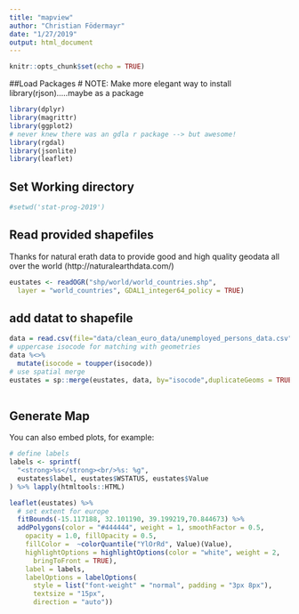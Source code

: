 ```yaml
---
title: "mapview"
author: "Christian Födermayr"
date: "1/27/2019"
output: html_document
---
```


```r
knitr::opts_chunk$set(echo = TRUE)
```
##Load Packages
# NOTE: Make more elegant way to install library(rjson).....maybe as a package
```r
library(dplyr)
library(magrittr)
library(ggplot2)
# never knew there was an gdla r package --> but awesome!
library(rgdal)
library(jsonlite)
library(leaflet)
```
## Set Working directory
```r
#setwd('stat-prog-2019')
```

## Read provided shapefiles
Thanks for natural erath data to provide good and high quality geodata all over the world (http://naturalearthdata.com/)
```r
eustates <- readOGR("shp/world/world_countries.shp",
  layer = "world_countries", GDAL1_integer64_policy = TRUE)
```
## add datat to shapefile
```r
data = read.csv(file="data/clean_euro_data/unemployed_persons_data.csv")
# uppercase isocode for matching with geometries
data %<>% 
  mutate(isocode = toupper(isocode))
# use spatial merge
eustates = sp::merge(eustates, data, by="isocode",duplicateGeoms = TRUE)
  
```


## Generate Map

You can also embed plots, for example:

```r
# define labels
labels <- sprintf(
  "<strong>%s</strong><br/>%s: %g",
  eustates$label, eustates$WSTATUS, eustates$Value
) %>% lapply(htmltools::HTML)

leaflet(eustates) %>%
  # set extent for europe
  fitBounds(-15.117188, 32.101190, 39.199219,70.844673) %>%
  addPolygons(color = "#444444", weight = 1, smoothFactor = 0.5,
    opacity = 1.0, fillOpacity = 0.5,
    fillColor =  ~colorQuantile("YlOrRd", Value)(Value),
    highlightOptions = highlightOptions(color = "white", weight = 2,
      bringToFront = TRUE),
    label = labels,
    labelOptions = labelOptions(
      style = list("font-weight" = "normal", padding = "3px 8px"),
      textsize = "15px",
      direction = "auto"))
```